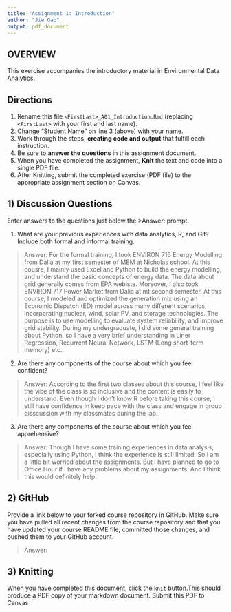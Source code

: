 ```yaml
---
title: "Assignment 1: Introduction"
author: "Jie Gao"
output: pdf_document
---
```


## OVERVIEW

This exercise accompanies the introductory material in Environmental Data Analytics. 

## Directions
1.  Rename this file `<FirstLast>_A01_Introduction.Rmd` (replacing `<FirstLast>` with your first and last name).
2.  Change "Student Name" on line 3 (above) with your name.
3.  Work through the steps, **creating code and output** that fulfill each instruction.
4.  Be sure to **answer the questions** in this assignment document.
5.  When you have completed the assignment, **Knit** the text and code into a single PDF file.
6.  After Knitting, submit the completed exercise (PDF file) to the appropriate assignment section on Canvas.


## 1) Discussion Questions
Enter answers to the questions just below the >Answer: prompt.

1. What are your previous experiences with data analytics, R, and Git? Include both formal and informal training.

> Answer: For the formal training, I took ENVIRON 716 Energy Modelling from Dalia at my first semester of MEM at Nicholas school. At this cousre, I mainly used Excel and Python to build the energy modelling, and understand the basic concepts of energy data. The data about grid generally comes from EPA webiste. Moreover, I also took ENVIRON 717 Power Market from Dalia at mt second semester. At this course, I modeled and optimized the generation mix using an Economic Dispatch (ED) model across many different scenarios, incorporating nuclear, wind, solar PV, and storage technologies. The purpose is to use modelling to evaluate system reliability, and improve grid stability. During my undergraduate, I did some general training about Python, so I have a very brief understanding in Liner Regression, Recurrent Neural Network, LSTM (Long short-term memory) etc.. 

2. Are there any components of the course about which you feel confident?

> Answer: According to the first two classes about this course, I feel like the vibe of the class is so inclusive and the content is easily to understand. Even though I don't know R before taking this course, I still have confidence in keep pace with the class and engage in group disscussion with my classmates during the lab. 

3. Are there any components of the course about which you feel apprehensive?

> Answer: Though I have some training experiences in data analysis, especially using Python, I think the experience is still limited. So I am a little bit worried about the assignments. But I have planned to go to Office Hour if I have any problems about my assignments. And I think this would definitely help. 


## 2) GitHub

Provide a link below to your forked course repository in GitHub. Make sure you have pulled all recent changes from the course repository and that you have updated your course README file, committed those changes, and pushed them to your GitHub account. 

> Answer: 

## 3) Knitting
When you have completed this document, click the `knit` button.This should produce a PDF copy of your markdown document. Submit this PDF to Canvas 
